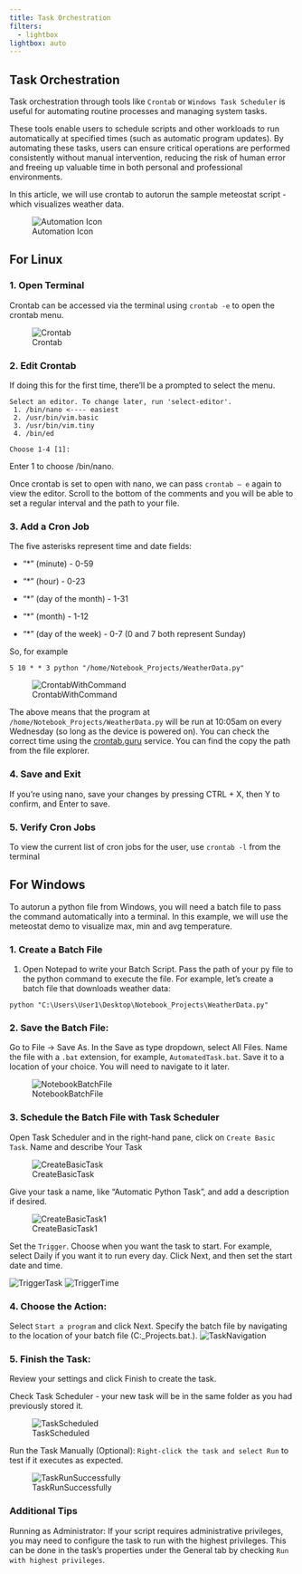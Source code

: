 ```yaml
---
title: Task Orchestration
filters:
  - lightbox
lightbox: auto
---
```


## Task Orchestration

Task orchestration through tools like `Crontab` or `Windows Task Scheduler` is useful for automating routine processes and managing system tasks. 

These tools enable users to schedule scripts and other workloads to run automatically at specified times (such as automatic program updates). By automating these tasks, users can ensure critical operations are performed consistently without manual intervention, reducing the risk of human error and freeing up valuable time in both personal and professional environments.

In this article, we will use crontab to autorun the sample meteostat script - which visualizes weather data. 

![Automation Icon](img/Automation_Icon.png){description="Automation. _credit:_ [Flaticon Pack](https://www.flaticon.com/free-icon/automation_3417681?term=automation&page=1&position=16&origin=search&related_id=3417681)"
desc-position="left"}

## For Linux

### 1. Open Terminal

Crontab can be accessed via the terminal using `crontab -e` to open the crontab menu. 

![Crontab](img/crontab.png)

### 2. Edit Crontab

If doing this for the first time, there’ll be a prompted to select the menu.

```{}
Select an editor. To change later, run 'select-editor'.
 1. /bin/nano <---- easiest
 2. /usr/bin/vim.basic
 3. /usr/bin/vim.tiny
 4. /bin/ed

Choose 1-4 [1]:
```
Enter 1 to choose /bin/nano. 
  
Once crontab is set to open with nano, we can pass `crontab – e` again to view the editor. Scroll to the bottom of the comments and you will be able to set a regular interval and the path to your file. 

### 3. Add a Cron Job 

The five asterisks represent time and date fields:


- "*" (minute) - 0-59

- "*" (hour) - 0-23

- "*" (day of the month) - 1-31

- "*" (month) - 1-12

- "*" (day of the week) - 0-7 (0 and 7 both represent Sunday)


So, for example
```
5 10 * * 3 python "/home/Notebook_Projects/WeatherData.py"
```
![CrontabWithCommand](img/Crontab2.png)

The above means that the program at `/home/Notebook_Projects/WeatherData.py` will be run at 10:05am on every Wednesday (so long as the device is powered on). You can check the correct time using the [crontab.guru]("https://crontab.guru") service. You can find the copy the path from the file explorer. 



### 4. Save and Exit
If you’re using nano, save your changes by pressing CTRL + X, then Y to confirm, and Enter to save.

### 5. Verify Cron Jobs
To view the current list of cron jobs for the user, use  `crontab -l` from the terminal

## For Windows

To autorun a python file from Windows, you will need a batch file to pass the command automatically into a terminal. In this example, we will use the meteostat demo to visualize max, min and avg temperature.

### 1. Create a Batch File
1.	Open Notepad to write your Batch Script. Pass the path of your  py file to the python command to execute the file. For example, let's create a batch file that downloads weather data:

```
python "C:\Users\User1\Desktop\Notebook_Projects\WeatherData.py"
```

### 2.	Save the Batch File:
Go to File -> Save As. In the Save as type dropdown, select All Files. Name the file with a `.bat` extension, for example, `AutomatedTask.bat`.
Save it to a location of your choice. You will need to navigate to it later.

![NotebookBatchFile](img/NotebookBatchFile.png)

### 3. Schedule the Batch File with Task Scheduler
Open Task Scheduler and in the right-hand pane, click on `Create Basic Task`. Name and describe Your Task

![CreateBasicTask](img/CreateBasicTask.png)

Give your task a name, like "Automatic Python Task", and add a description if desired.

![CreateBasicTask1](img/CreateBasicTask1.png)

Set the `Trigger`. Choose when you want the task to start. For example, select Daily if you want it to run every day. Click Next, and then set the start date and time.

![TriggerTask](img/TriggerTask.png)
![TriggerTime](img/TriggerTime.png)


### 4. Choose the Action:
Select `Start a program` and click Next. Specify the batch file by navigating to the location of your batch file (C:\Users\hbdil\Desktop\Notebook_Projects\AutomatedTask.bat.).
![TaskNavigation](img/TaskNavigation.png)

### 5. Finish the Task:
Review your settings and click Finish to create the task.


Check Task Scheduler - your new task will be in the same folder as you had previously stored it.

![TaskScheduled](img/TaskScheduled.png)

Run the Task Manually (Optional):
`Right-click the task and select Run` to test if it executes as expected.

![TaskRunSuccessfully](img/TaskRunSuccessfully.png)


### Additional Tips
Running as Administrator: If your script requires administrative privileges, you may need to configure the task to run with the highest privileges. This can be done in the task’s properties under the General tab by checking `Run with highest privileges`.




